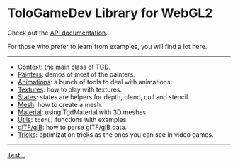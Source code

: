 # ToloGameDev Library for WebGL2

Check out the [API documentation](docs/).

For those who prefer to learn from examples, you will find a lot here.

---

-   [Context](#/articles/context): the main class of TGD.
-   [Painters](#/articles/painter): demos of most of the painters.
-   [Animations](#/articles/animation): a bunch of tools to deal with
    animations.
-   [Textures](#/articles/texture): how to play with textures.
-   [States](#/articles/state): states are helpers for depth, blend, cull and
    stencil.
-   [Mesh](#/articles/mesh): how to create a mesh.
-   [Material](#/articles/material): using TgdMaterial with 3D meshes.
-   [Utils](#/articles/utils): `tgd*()` functions with examples.
-   [glTF/glB](#/articles/gltf): how to parse glTF/glB data.
-   [Tricks](#/tricks): optimization tricks as the ones you can see in video
    games.

---

[Test...](#/articles/test)
